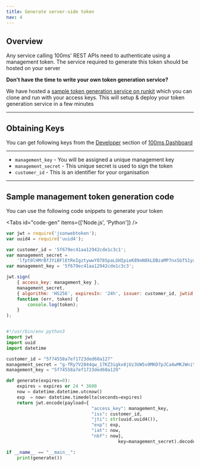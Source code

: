 ```yaml
---
title: Generate server-side token
nav: 4
---
```


## Overview

Any service calling 100ms' REST APIs need to authenticate using a management token. The service required to generate this token should be hosted on your server

<Note>

**Don't have the time to write your own token generation service?**

We have hosted a [sample token generation service on runkit](https://runkit.com/apnerve/100ms-services) which you can clone and run with your access keys. This will setup & deploy your token generation service in a few minutes

</Note>

---

## Obtaining Keys

You can get following keys from the [Developer](https://dashboard.100ms.live/login) section of [100ms Dashboard](https://dashboard.100ms.live/login)

---

-   `management_key` - You will be assigned a unique management key
-   `management_secret` - This unique secret is used to sign the token
-   `customer_id` - This is an identifier for your organisation

---

## Sample management token generation code

You can use the following code snippets to generate your token

<Tabs id="code-gen" items={['Node.js', 'Python']} />

<Tab id='code-gen-0'>

```js
var jwt = require('jsonwebtoken');
var uuid4 = require('uuid4');

var customer_id = '5f679ec41aa12942cde1c3c1';
var management_secret =
    'lfpt0lHMrBfJYiBFlEtReIgztywwY078SpaLGHIpieK89oN8kLDBzaMP7nxSGfS1ya-VT5CUiTRrILasqNKHnDDoBd8m3cCAhtCcPJpu8Nn1TCvC7fwwkygxO7u8MHxUmiEnbnN6tPAbJh7GQAJRKJyGikXcRlerj3EvEWX32hY=';
var management_key = '5f679ec41aa12942cde1c3c3';

jwt.sign(
    { access_key: management_key },
    management_secret,
    { algorithm: 'HS256', expiresIn: '24h', issuer: customer_id, jwtid: uuid4() },
    function (err, token) {
        console.log(token);
    }
);
```

</Tab>

<Tab id='code-gen-1'>

```Python

#!/usr/bin/env python3
import jwt
import uuid
import datetime

customer_id = "5f74558a7ef1723ded60a127"
management_secret = "g-fRy7V2844qw_17KZ3igkx8jUz3UW5v0MKD7pJCa4wMKJWniY7irfFx38ewAZup2QtAwu5IIVCv5Vkn1Y5QVjukd0JSByTzatvTaphHnctSIHDqXNp0b-lSoxpePZpFnnd-9bTe0QTWsCGEhjra9Yncc-MbJ1J7gl_nIkfGzpM="
management_key = "5f74558a7ef1723ded60a129"

def generate(expires=0):
    expires = expires or 24 * 3600
    now = datetime.datetime.utcnow()
    exp  = now+ datetime.timedelta(seconds=expires)
    return jwt.encode(payload={
				                "access_key": management_key,
				                "iss": customer_id,
				                "jti": str(uuid.uuid4()),
				                "exp": exp,
				                "iat": now,
				                "nbf": now},
										  key=management_secret).decode("utf-8")

if __name__ == "__main__":
    print(generate())

```

</Tab>
